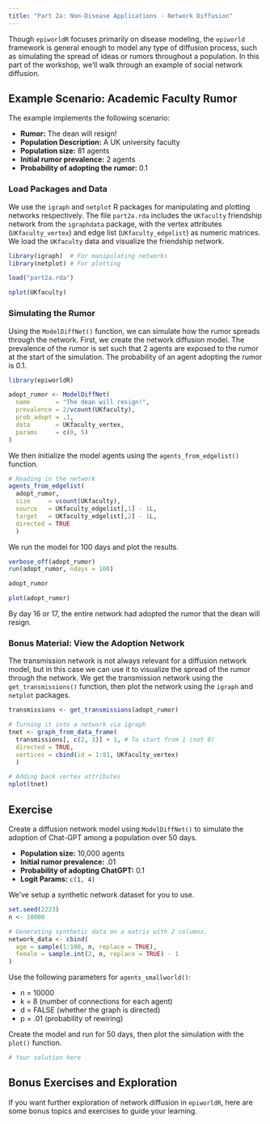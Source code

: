 ```yaml
---
title: "Part 2a: Non-Disease Applications - Network Diffusion"
---
```


Though `epiworldR` focuses primarily on disease modeling, the `epiworld` framework is general enough to model any type of diffusion process, such as simulating the spread of ideas or rumors throughout a population. In this part of the workshop, we'll walk through an example of social network diffusion.

## Example Scenario: Academic Faculty Rumor

The example implements the following scenario:

-   **Rumor:** The dean will resign!
-   **Population Description:** A UK university faculty
-   **Population size:** 81 agents
-   **Initial rumor prevalence:** 2 agents
-   **Probability of adopting the rumor:** 0.1

### Load Packages and Data

We use the `igraph` and `netplot` R packages for manipulating and plotting networks respectively. The file `part2a.rda` includes the `UKfaculty` friendship network from the `igraphdata` package, with the vertex attributes (`UKfaculty_vertex`) and edge list (`UKfaculty_edgelist`) as numeric matrices. We load the `UKfaculty` data and visualize the friendship network.

```r
library(igraph)  # For manipulating networks
library(netplot) # For plotting
```

```r
load("part2a.rda")

nplot(UKfaculty)
```

### Simulating the Rumor

Using the `ModelDiffNet()` function, we can simulate how the rumor spreads through the network. First, we create the network diffusion model. The prevalence of the rumor is set such that 2 agents are exposed to the rumor at the start of the simulation. The probability of an agent adopting the rumor is 0.1.

```r
library(epiworldR)

adopt_rumor <- ModelDiffNet(
  name       = "The dean will resign!",
  prevalence = 2/vcount(UKfaculty),
  prob_adopt = .1,
  data       = UKfaculty_vertex,
  params     = c(0, 5)
)
```

We then initialize the model agents using the `agents_from_edgelist()` function.

```r
# Reading in the network
agents_from_edgelist(
  adopt_rumor,
  size     = vcount(UKfaculty),
  source   = UKfaculty_edgelist[,1] - 1L,
  target   = UKfaculty_edgelist[,2] - 1L,
  directed = TRUE
  )
```

We run the model for 100 days and plot the results.

```r
verbose_off(adopt_rumor)
run(adopt_rumor, ndays = 100)

adopt_rumor

plot(adopt_rumor)
```

By day 16 or 17, the entire network had adopted the rumor that the dean will resign.

::: {.callout-note collapse="true"}
### Bonus Material: View the Adoption Network

The transmission network is not always relevant for a diffusion network model, but in this case we can use it to visualize the spread of the rumor through the network. We get the transmission network using the `get_transmissions()` function, then plot the network using the `igraph` and `netplot` packages.

```r
transmissions <- get_transmissions(adopt_rumor)

# Turning it into a network via igraph
tnet <- graph_from_data_frame(
  transmissions[, c(2, 3)] + 1, # To start from 1 (not 0)
  directed = TRUE,
  vertices = cbind(id = 1:81, UKfaculty_vertex)
  )

# Adding back vertex attributes
nplot(tnet)
```
:::

## Exercise

Create a diffusion network model using `ModelDiffNet()` to simulate the adoption of Chat-GPT among a population over 50 days.

-   **Population size:** 10,000 agents
-   **Initial rumor prevalence:** .01
-   **Probability of adopting ChatGPT:** 0.1
-   **Logit Params:** `c(1, 4)`

We've setup a synthetic network dataset for you to use.

```r
set.seed(2223)
n <- 10000

# Generating synthetic data on a matrix with 2 columns.
network_data <- cbind(
  age = sample(1:100, n, replace = TRUE),
  female = sample.int(2, n, replace = TRUE) - 1
)
```

Use the following parameters for `agents_smallworld()`:

-   n = 10000
-   k = 8 (number of connections for each agent)
-   d = FALSE (whether the graph is directed)
-   p = .01 (probability of rewiring)

Create the model and run for 50 days, then plot the simulation with the `plot()` function.

```r
# Your solution here

```

## Bonus Exercises and Exploration

If you want further exploration of network diffusion in `epiworldR`, here are some bonus topics and exercises to guide your learning.
